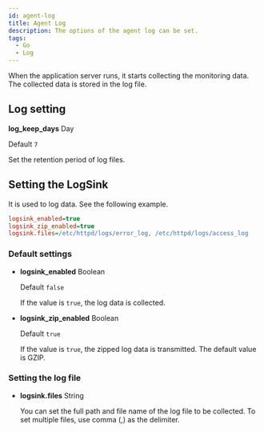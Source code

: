 ```yaml
---
id: agent-log
title: Agent Log
description: The options of the agent log can be set.
tags:
  - Go
  - Log
---
```


When the application server runs, it starts collecting the monitoring data. The collected data is stored in the log file.

## Log setting

**log_keep_days** <span class='type'>Day</span>

  Default `7`

  Set the retention period of log files.

## Setting the LogSink

It is used to log data. See the following example.

```ini title='whatap.conf'
logsink_enabled=true
logsink_zip_enabled=true
logsink.files=/etc/httpd/logs/error_log, /etc/httpd/logs/access_log
```

### Default settings

-   **logsink_enabled** <span class='type'>Boolean</span>

    Default `false`

    If the value is `true`, the log data is collected.

-   **logsink_zip_enabled** <span class='type'>Boolean</span>

    Default `true`

    If the value is `true`, the zipped log data is transmitted. The default value is GZIP.

### Setting the log file

-   **logsink.files** <span class='type'>String</span>

    You can set the full path and file name of the log file to be collected. To set multiple files, use comma (,) as the delimiter.
